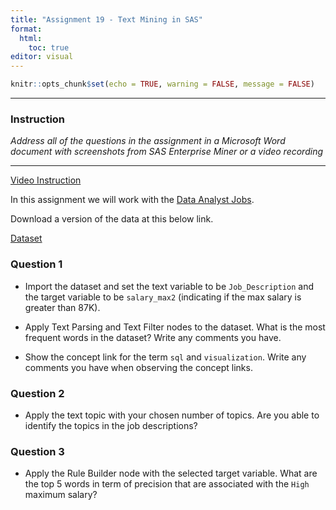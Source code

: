 ```yaml
---
title: "Assignment 19 - Text Mining in SAS"
format: 
  html: 
    toc: true
editor: visual
---
```


```r
knitr::opts_chunk$set(echo = TRUE, warning = FALSE, message = FALSE)
```

------------------------------------------------------------------------

### Instruction

*Address all of the questions in the assignment in a Microsoft Word document with screenshots from SAS Enterprise Miner or a video recording*

------------------------------------------------------------------------

[Video Instruction](https://bryant.hosted.panopto.com/Panopto/Pages/Viewer.aspx?id=5b7a59aa-3a3a-40a8-b1ff-b2ce01261919)

In this assignment we will work with the [Data Analyst Jobs](https://www.kaggle.com/datasets/andrewmvd/data-analyst-jobs). 

Download a version of the data at this below link. 

[Dataset](DataAnalyst4.xlsx)

### Question 1

- Import the dataset and set the text variable to be `Job_Description` and the target variable to be `salary_max2` (indicating if the max salary is greater than 87K). 

- Apply Text Parsing and Text Filter nodes to the dataset. What is the most frequent words in the dataset? Write any comments you have. 

- Show the concept link for the term `sql` and `visualization`. Write any comments you have when observing the concept links.  

### Question 2

- Apply the text topic with your chosen number of topics. Are you able to identify the topics in the job descriptions? 

### Question 3

- Apply the Rule Builder node with the selected target variable. What are the top 5 words in term of precision that are associated with the `High` maximum salary?
